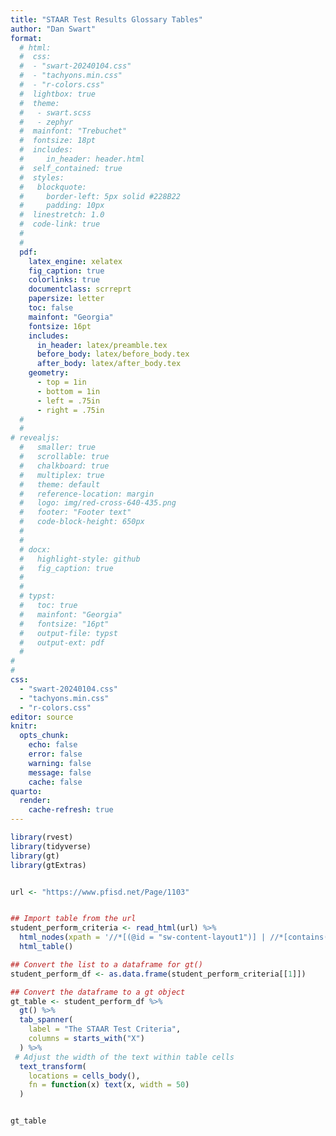 ```yaml
---
title: "STAAR Test Results Glossary Tables"
author: "Dan Swart"
format:
  # html:
  #  css:
  #  - "swart-20240104.css"
  #  - "tachyons.min.css"
  #  - "r-colors.css"
  #  lightbox: true
  #  theme:
  #   - swart.scss
  #   - zephyr
  #  mainfont: "Trebuchet"
  #  fontsize: 18pt
  #  includes:
  #     in_header: header.html
  #  self_contained: true
  #  styles:
  #   blockquote:
  #     border-left: 5px solid #228B22
  #     padding: 10px
  #  linestretch: 1.0
  #  code-link: true
  #
  #
  pdf:
    latex_engine: xelatex
    fig_caption: true
    colorlinks: true
    documentclass: scrreprt
    papersize: letter
    toc: false
    mainfont: "Georgia"
    fontsize: 16pt
    includes:
      in_header: latex/preamble.tex
      before_body: latex/before_body.tex
      after_body: latex/after_body.tex
    geometry: 
      - top = 1in
      - bottom = 1in
      - left = .75in
      - right = .75in
  #
  #
# revealjs:
  #   smaller: true
  #   scrollable: true 
  #   chalkboard: true
  #   multiplex: true
  #   theme: default
  #   reference-location: margin
  #   logo: img/red-cross-640-435.png
  #   footer: "Footer text"
  #   code-block-height: 650px
  #
  #
  # docx:
  #   highlight-style: github
  #   fig_caption: true
  #
  #
  # typst:
  #   toc: true
  #   mainfont: "Georgia"
  #   fontsize: "16pt"
  #   output-file: typst
  #   output-ext: pdf
  #   
#
#
css:
  - "swart-20240104.css"
  - "tachyons.min.css"
  - "r-colors.css"
editor: source
knitr:
  opts_chunk:
    echo: false
    error: false
    warning: false
    message: false
    cache: false
quarto:
  render:
    cache-refresh: true
---
```





```r
library(rvest)
library(tidyverse)
library(gt)
library(gtExtras)


url <- "https://www.pfisd.net/Page/1103"


## Import table from the url
student_perform_criteria <- read_html(url) %>%
  html_nodes(xpath = '//*[(@id = "sw-content-layout1")] | //*[contains(concat( " ", @class, " " ), concat( " ", "last-app", " " ))]') %>%
  html_table()

## Convert the list to a dataframe for gt()
student_perform_df <- as.data.frame(student_perform_criteria[[1]])

## Convert the dataframe to a gt object
gt_table <- student_perform_df %>%
  gt() %>%
  tab_spanner(
    label = "The STAAR Test Criteria",
    columns = starts_with("X")
  ) %>%
 # Adjust the width of the text within table cells
  text_transform(
    locations = cells_body(),
    fn = function(x) text(x, width = 50)
  )


gt_table

```

